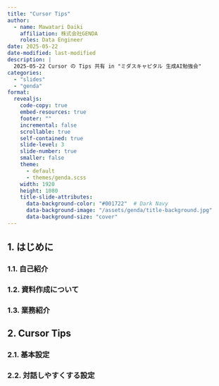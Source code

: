 ```yaml
---
title: "Cursor Tips"
author:
  - name: Mawatari Daiki
    affiliation: 株式会社GENDA
    roles: Data Engineer
date: 2025-05-22
date-modified: last-modified
description: |
  2025-05-22 Cursor の Tips 共有 in "ミダスキャピタル 生成AI勉強会"
categories:
  - "slides"
  - "genda"
format:
  revealjs:
    code-copy: true
    embed-resources: true
    footer: ""
    incremental: false
    scrollable: true
    self-contained: true
    slide-level: 3
    slide-number: true
    smaller: false
    theme:
      - default
      - themes/genda.scss
    width: 1920
    height: 1080
    title-slide-attributes:
      data-background-color: "#001722"  # Dark Navy
      data-background-image: "/assets/genda/title-background.jpg"
      data-background-size: "cover"
---
```


## 1. はじめに

### 1.1. 自己紹介

### 1.2. 資料作成について

### 1.3. 業務紹介

## 2. Cursor Tips

### 2.1. 基本設定

### 2.2. 対話しやすくする設定

<!-- デモをふんだんに交えつつ、とにかく細かく大量にTipsを共有 -->

